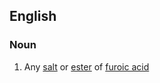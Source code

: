 ==English==

===Noun===
{{en-noun}}

#{{organic chemistry}} Any [[salt]] or [[ester]] of [[furoic acid]]